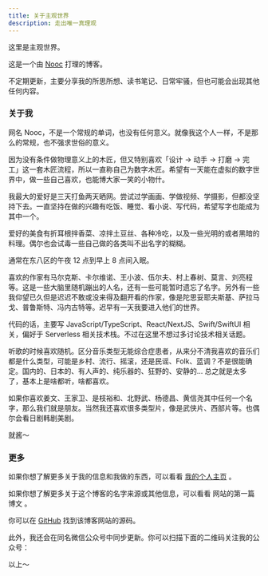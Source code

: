 ```yaml
---
title: 关于主观世界
description: 走出唯一真理观
---
```


这里是主观世界。

这是一个由 [Nooc](https://nooc.ink) 打理的博客。

不定期更新，主要分享我的所思所想、读书笔记、日常牢骚，但也可能会出现其他任何内容。

### 关于我

网名 Nooc，不是一个常规的单词，也没有任何意义。就像我这个人一样，不是那么的常规，也不强求世俗的意义。

因为没有条件做物理意义上的木匠，但又特别喜欢「设计 -> 动手 -> 打磨 -> 完工」这一套木匠流程，所以一直称自己为数字木匠。希望有一天能在虚拟的数字世界中，做一些自己喜欢，也能博大家一笑的小物什。

我最大的爱好是三天打鱼两天晒网。尝试过学画画、学做视频、学摄影，但都没坚持下去。一直坚持在做的兴趣有吃饭、睡觉、看小说、写代码，希望写字也能成为其中一个。

爱好的美食有折耳根拌香菜、凉拌土豆丝、各种冷吃，以及一些光明的或者黑暗的料理。偶尔也会试毒一些自己做的各类叫不出名字的糊糊。

通常在东八区的午夜 12 点到早上 8 点间入眠。

喜欢的作家有马尔克斯、卡尔维诺、王小波、伍尔夫、村上春树、莫言、刘亮程等。这是一些大脑里随机蹦出的人名，还有一些可能暂时遗忘了名字。另外有一些我仰望已久但是迟迟不敢或没来得及翻开看的作家，像是陀思妥耶夫斯基、萨拉马戈、普鲁斯特、冯内古特等。迟早有一天我要进入他们的世界。

代码的话，主要写 JavaScript/TypeScript、React/NextJS、Swift/SwiftUI 相关，偏好于 Serverless 相关技术栈。不过在这里不想过多讨论技术相关话题。

听歌的时候喜欢随机。区分音乐类型无能综合症患者，从来分不清我喜欢的音乐们都是什么类型，可能是乡村、流行、摇滚，还是民谣、Folk、蓝调？不是很能确定。国内的、日本的、有人声的、纯乐器的、狂野的、安静的... 总之就是太多了，基本上是啥都听，啥都喜欢。

如果你喜欢姜文、王家卫、是枝裕和、北野武、杨德昌、黄信尧其中任何一个名字，那么我们就是朋友。当然我还喜欢很多类型片，像是武侠片、西部片等。也偶尔会看日剧韩剧美剧。

就酱～

### 更多

如果你想了解更多关于我的信息和我做的东西，可以看看 [我的个人主页](https://nooc.ink) 。

如果你想了解更多关于这个博客的名字来源或其他信息，可以看看 <Link href="/posts/get-started">网站的第一篇博文</Link> 。

你可以在 [GitHub](https://github.com/noobnooc/subjective.world) 找到该博客网站的源码。

此外，我还会在同名微信公众号中同步更新。你可以扫描下面的二维码关注我的公众号：

<QRCodeSVG
  value="http://weixin.qq.com/r/dEgsNJnEhcT6rd1X9x1m"
  bgColor="transparent"
  fgColor="currentColor"
/>

以上～
